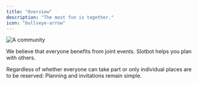 ```yaml
---
title: "Overview"
description: "The most fun is together."
icon: "bullseye-arrow"
---
```


![A community](/images/communities/übersicht/Slotbot-Guilds.png)

We believe that everyone benefits from joint events. Slotbot helps you plan with others.

Regardless of whether everyone can take part or only individual places are to be reserved: Planning and invitations remain simple.

<Columns cols={3}>
	<Card title={"Configuration"} href={"/en/communities/configuration"} img={"/images/art/wave-1.png"}/>
	<Card title={"Members"} href={"/en/communities/members"} img={"/images/art/wave-2.png"}/>
	<Card title={"Event Standards"} href={"/en/communities/event-standards"} img={"/images/art/wave-3.png"}/>
</Columns>
